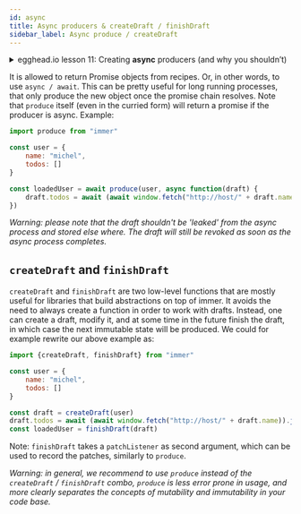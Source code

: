```yaml
---
id: async
title: Async producers & createDraft / finishDraft
sidebar_label: Async produce / createDraft
---
```


<center>
	<div
		data-ea-publisher="immerjs"
		data-ea-type="image"
		className="horizontal bordered"
	></div>
</center>
<details>
	<summary className="egghead-summary">
		egghead.io lesson 11: Creating <b>async</b> producers (and why you
		shouldn’t)
	</summary>
	<br />
	<div>
		<iframe
			width="760"
			height="427"
			scrolling="no"
			src="https://egghead.io/lessons/react-write-asynchronous-producers-in-immer-and-why-you-shouldn-t/embed"
		></iframe>
	</div>
	<a
		className="egghead-link"
		href="https://egghead.io/lessons/react-write-asynchronous-producers-in-immer-and-why-you-shouldn-t"
	>
		Hosted on egghead.io
	</a>
</details>

It is allowed to return Promise objects from recipes. Or, in other words, to use `async / await`. This can be pretty useful for long running processes, that only produce the new object once the promise chain resolves. Note that `produce` itself (even in the curried form) will return a promise if the producer is async. Example:

```javascript
import produce from "immer"

const user = {
	name: "michel",
	todos: []
}

const loadedUser = await produce(user, async function(draft) {
	draft.todos = await (await window.fetch("http://host/" + draft.name)).json()
})
```

_Warning: please note that the draft shouldn't be 'leaked' from the async process and stored else where. The draft will still be revoked as soon as the async process completes._

## `createDraft` and `finishDraft`

`createDraft` and `finishDraft` are two low-level functions that are mostly useful for libraries that build abstractions on top of immer. It avoids the need to always create a function in order to work with drafts. Instead, one can create a draft, modify it, and at some time in the future finish the draft, in which case the next immutable state will be produced. We could for example rewrite our above example as:

```javascript
import {createDraft, finishDraft} from "immer"

const user = {
	name: "michel",
	todos: []
}

const draft = createDraft(user)
draft.todos = await (await window.fetch("http://host/" + draft.name)).json()
const loadedUser = finishDraft(draft)
```

Note: `finishDraft` takes a `patchListener` as second argument, which can be used to record the patches, similarly to `produce`.

_Warning: in general, we recommend to use `produce` instead of the `createDraft` / `finishDraft` combo, `produce` is less error prone in usage, and more clearly separates the concepts of mutability and immutability in your code base._
